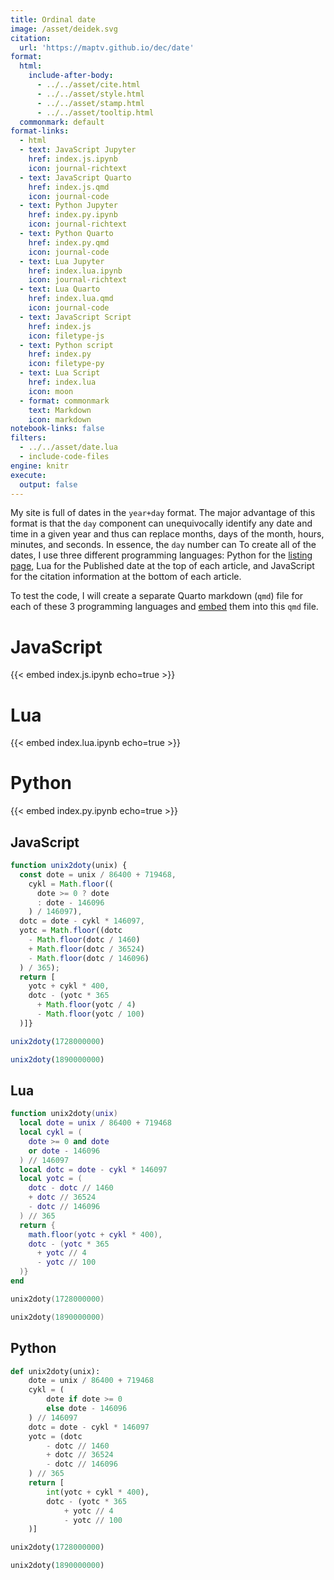 ```yaml
---
title: Ordinal date
image: /asset/deidek.svg
citation:
  url: 'https://maptv.github.io/dec/date'
format:
  html:
    include-after-body:
      - ../../asset/cite.html
      - ../../asset/style.html
      - ../../asset/stamp.html
      - ../../asset/tooltip.html
  commonmark: default
format-links:
  - html
  - text: JavaScript Jupyter
    href: index.js.ipynb
    icon: journal-richtext
  - text: JavaScript Quarto
    href: index.js.qmd
    icon: journal-code
  - text: Python Jupyter
    href: index.py.ipynb
    icon: journal-richtext
  - text: Python Quarto
    href: index.py.qmd
    icon: journal-code
  - text: Lua Jupyter
    href: index.lua.ipynb
    icon: journal-richtext
  - text: Lua Quarto
    href: index.lua.qmd
    icon: journal-code
  - text: JavaScript Script
    href: index.js
    icon: filetype-js
  - text: Python script
    href: index.py
    icon: filetype-py
  - text: Lua Script
    href: index.lua
    icon: moon
  - format: commonmark
    text: Markdown
    icon: markdown
notebook-links: false
filters:
  - ../../asset/date.lua
  - include-code-files
engine: knitr
execute:
  output: false
---
```


My site is full of dates in the `year+day` format. The major advantage of this format is that the `day` component can unequivocally identify any date and time in a given year and thus can replace months, days of the month, hours, minutes, and seconds. In essence, the `day` number can  To create all of the dates, I use three different programming languages: Python for the [listing page](/list), Lua for the Published date at the top of each article, and JavaScript for the citation information at the bottom of each article.

To test the code, I will create a separate Quarto markdown (`qmd`) file for each of these 3 programming languages and [embed](https://quarto.org/docs/authoring/notebook-embed.html#overview) them into this `qmd` file.


::: {.content-hidden unless-format="html"}
::: {.panel-tabset }

# JavaScript

{{< embed index.js.ipynb echo=true >}}

# Lua

{{< embed index.lua.ipynb echo=true >}}

# Python

{{< embed index.py.ipynb echo=true >}}

:::
:::


::: {.content-hidden unless-profile="javascript"}

# JavaScript

```typescript
function unix2doty(unix) {
  const dote = unix / 86400 + 719468,
    cykl = Math.floor((
      dote >= 0 ? dote
      : dote - 146096
    ) / 146097),
  dotc = dote - cykl * 146097,
  yotc = Math.floor((dotc
    - Math.floor(dotc / 1460)
    + Math.floor(dotc / 36524)
    - Math.floor(dotc / 146096)
  ) / 365);
  return [
    yotc + cykl * 400,
    dotc - (yotc * 365
      + Math.floor(yotc / 4)
      - Math.floor(yotc / 100)
  )]}
```

```typescript
unix2doty(1728000000)
```

```typescript
unix2doty(1890000000)
```

:::
::: {.content-hidden unless-profile="lua"}

# Lua

```lua
function unix2doty(unix)
  local dote = unix / 86400 + 719468
  local cykl = (
    dote >= 0 and dote
    or dote - 146096
  ) // 146097
  local dotc = dote - cykl * 146097
  local yotc = (
    dotc - dotc // 1460
    + dotc // 36524
    - dotc // 146096
  ) // 365
  return {
    math.floor(yotc + cykl * 400),
    dotc - (yotc * 365
      + yotc // 4
      - yotc // 100
  )}
end
```

```lua
unix2doty(1728000000)
```

```lua
unix2doty(1890000000)
```

:::
::: {.content-hidden unless-profile="python"}

# Python

```python
def unix2doty(unix):
    dote = unix / 86400 + 719468
    cykl = (
        dote if dote >= 0
        else dote - 146096
    ) // 146097
    dotc = dote - cykl * 146097
    yotc = (dotc
        - dotc // 1460
        + dotc // 36524
        - dotc // 146096
    ) // 365
    return [
        int(yotc + cykl * 400),
        dotc - (yotc * 365
            + yotc // 4
            - yotc // 100
    )]
```

```python
unix2doty(1728000000)
```

```python
unix2doty(1890000000)
```

:::
